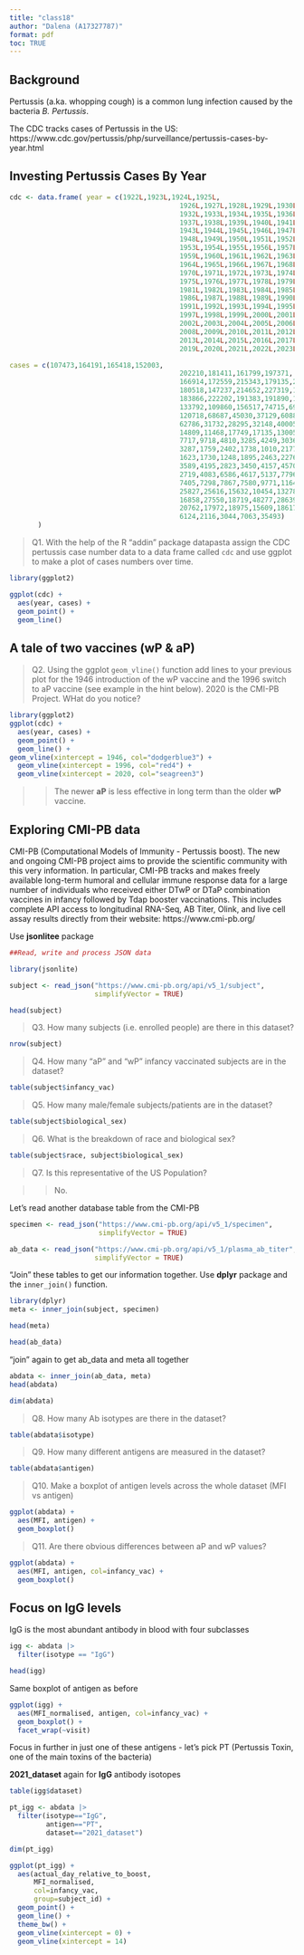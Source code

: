 ```yaml
---
title: "class18"
author: "Dalena (A17327787)"
format: pdf
toc: TRUE
---
```


## Background

Pertussis (a.ka. whopping cough) is a common lung infection caused by the bacteria *B. Pertussis*.

The CDC tracks cases of Pertussis in the US: https://www.cdc.gov/pertussis/php/surveillance/pertussis-cases-by-year.html

## Investing Pertussis Cases By Year

```r
cdc <- data.frame( year = c(1922L,1923L,1924L,1925L,
                                          1926L,1927L,1928L,1929L,1930L,1931L,
                                          1932L,1933L,1934L,1935L,1936L,
                                          1937L,1938L,1939L,1940L,1941L,1942L,
                                          1943L,1944L,1945L,1946L,1947L,
                                          1948L,1949L,1950L,1951L,1952L,
                                          1953L,1954L,1955L,1956L,1957L,1958L,
                                          1959L,1960L,1961L,1962L,1963L,
                                          1964L,1965L,1966L,1967L,1968L,1969L,
                                          1970L,1971L,1972L,1973L,1974L,
                                          1975L,1976L,1977L,1978L,1979L,1980L,
                                          1981L,1982L,1983L,1984L,1985L,
                                          1986L,1987L,1988L,1989L,1990L,
                                          1991L,1992L,1993L,1994L,1995L,1996L,
                                          1997L,1998L,1999L,2000L,2001L,
                                          2002L,2003L,2004L,2005L,2006L,2007L,
                                          2008L,2009L,2010L,2011L,2012L,
                                          2013L,2014L,2015L,2016L,2017L,2018L,
                                          2019L,2020L,2021L,2022L,2023L,2024L),

cases = c(107473,164191,165418,152003,
                                          202210,181411,161799,197371,
                                          166914,172559,215343,179135,265269,
                                          180518,147237,214652,227319,103188,
                                          183866,222202,191383,191890,109873,
                                          133792,109860,156517,74715,69479,
                                          120718,68687,45030,37129,60886,
                                          62786,31732,28295,32148,40005,
                                          14809,11468,17749,17135,13005,6799,
                                          7717,9718,4810,3285,4249,3036,
                                          3287,1759,2402,1738,1010,2177,2063,
                                          1623,1730,1248,1895,2463,2276,
                                          3589,4195,2823,3450,4157,4570,
                                          2719,4083,6586,4617,5137,7796,6564,
                                          7405,7298,7867,7580,9771,11647,
                                          25827,25616,15632,10454,13278,
                                          16858,27550,18719,48277,28639,32971,
                                          20762,17972,18975,15609,18617,
                                          6124,2116,3044,7063,35493)
       )
```



> Q1. With the help of the R “addin” package datapasta assign the CDC pertussis case number data to a data frame called `cdc` and use ggplot to make a plot of cases numbers over time.

```r
library(ggplot2)
```

```r
ggplot(cdc) +
  aes(year, cases) +
  geom_point() + 
  geom_line()
```

## A tale of two vaccines (wP & aP)

> Q2. Using the ggplot `geom_vline()` function add lines to your previous plot for the 1946 introduction of the wP vaccine and the 1996 switch to aP vaccine (see example in the hint below). 2020 is the CMI-PB Project. WHat do you notice?

```r
library(ggplot2)
ggplot(cdc) +
  aes(year, cases) +
  geom_point() + 
  geom_line() +
geom_vline(xintercept = 1946, col="dodgerblue3") +
  geom_vline(xintercept = 1996, col="red4") +
  geom_vline(xintercept = 2020, col="seagreen3")
```

>> The newer **aP** is less effective in long term than the older **wP** vaccine.

## Exploring CMI-PB data

CMI-PB (Computational Models of Immunity - Pertussis boost). The new and ongoing CMI-PB project aims to provide the scientific community with this very information. In particular, CMI-PB tracks and makes freely available long-term humoral and cellular immune response data for a large number of individuals who received either DTwP or DTaP combination vaccines in infancy followed by Tdap booster vaccinations. This includes complete API access to longitudinal RNA-Seq, AB Titer, Olink, and live cell assay results directly from their website: https://www.cmi-pb.org/



Use **jsonlitee** package

```r

##Read, write and process JSON data

library(jsonlite)

subject <- read_json("https://www.cmi-pb.org/api/v5_1/subject", 
                     simplifyVector = TRUE)

head(subject)
```

> Q3. How many subjects (i.e. enrolled people) are there in this dataset?

```r
nrow(subject)

```

> Q4. How many "aP" and "wP" infancy vaccinated subjects are in the dataset?

```r
table(subject$infancy_vac)
```

> Q5. How many male/female subjects/patients are in the dataset?

```r
table(subject$biological_sex)
```

> Q6. What is the breakdown of race and biological sex?

```r
table(subject$race, subject$biological_sex)
```

> Q7. Is this representative of the US Population?

>> No.

Let's read another database table from the CMI-PB

```r
specimen <- read_json("https://www.cmi-pb.org/api/v5_1/specimen",
                      simplifyVector = TRUE)

ab_data <- read_json("https://www.cmi-pb.org/api/v5_1/plasma_ab_titer",
                     simplifyVector = TRUE)
```


"Join" these tables to get our information together. Use **dplyr** package and the `inner_join()` function.

```r
library(dplyr)
meta <- inner_join(subject, specimen)

head(meta)
```

```r
head(ab_data)
```

"join" again to get ab_data and meta all together
```r
abdata <- inner_join(ab_data, meta)
head(abdata)
```
```r
dim(abdata)
```

> Q8. How many Ab isotypes are there in the dataset?

```r
table(abdata$isotype)
```

> Q9. How many different antigens are measured in the dataset?

```r
table(abdata$antigen)
```

> Q10. Make a boxplot of antigen levels across the whole dataset (MFI vs antigen)

```r
ggplot(abdata) +
  aes(MFI, antigen) +
  geom_boxplot()
```

 > Q11. Are there obvious differences between aP and wP values?
 
```r
ggplot(abdata) +
  aes(MFI, antigen, col=infancy_vac) +
  geom_boxplot()
```
 
## Focus on IgG levels
 
IgG is the most abundant antibody in blood with four subclasses
 
```r
igg <- abdata |> 
  filter(isotype == "IgG")

head(igg)
```
 
Same boxplot of antigen as before
 
```r
ggplot(igg) +
  aes(MFI_normalised, antigen, col=infancy_vac) +
  geom_boxplot() +
  facet_wrap(~visit)
```

Focus in further in just one of these antigens - let's pick PT (Pertussis Toxin, one of the main toxins of the bacteria)

**2021_dataset** again for **IgG** antibody isotopes

```r
table(igg$dataset)
```
 
```r
pt_igg <- abdata |>
  filter(isotype=="IgG", 
         antigen=="PT", 
         dataset=="2021_dataset")
```
 
```r
dim(pt_igg)
```
 
```r
ggplot(pt_igg) + 
  aes(actual_day_relative_to_boost,
      MFI_normalised, 
      col=infancy_vac,
      group=subject_id) +
  geom_point() +
  geom_line() +
  theme_bw() +
  geom_vline(xintercept = 0) +
  geom_vline(xintercept = 14)

```
 

